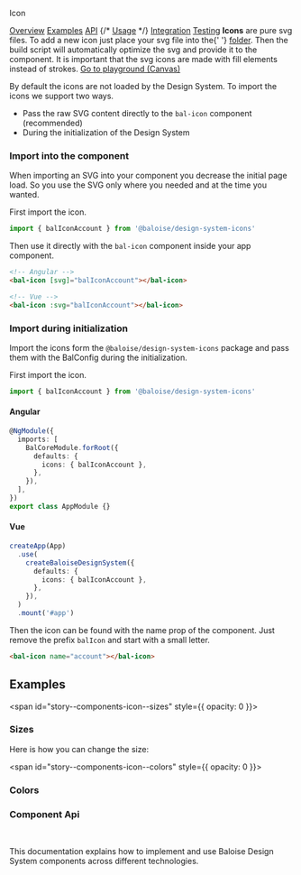 
<bal-doc-banner id="story--components-icon--basic" >Icon</bal-doc-banner>

<bal-doc-tabs>
  <a href="#story--components-icon--basic">Overview</a>
  <a href="#examples">Examples</a>
  <a href="#component-api">API</a>
  {/* <a href="#usage">Usage</a> */}
  <a href="#integration">Integration</a>
  <a href="#testing">Testing</a>
</bal-doc-tabs>

<bal-doc-lead>
  <b>Icons</b> are pure svg files. To add a new icon just place your svg file into the{' '}
  <a href="https://github.com/baloise/design-system/tree/master/packages/icons/svg">folder</a>. Then the build script
  will automatically optimize the svg and provide it to the component. It is important that the svg icons are made with
  fill elements instead of strokes.
</bal-doc-lead>

<Canvas withSource="open">
  <Story id="components-icon--basic" />
</Canvas>

<bal-doc-app>
  <bal-button-group class="mb-large" position="center">
    <a class="button is-primary" href="?path=/story/components-icon--basic">
      Go to playground (Canvas)
    </a>
    <bal-doc-stackblitz template={Basic.parameters.docs.source.code} modules="icon"></bal-doc-stackblitz>
  </bal-button-group>
</bal-doc-app>

By default the icons are not loaded by the Design System. To import the icons we support two ways.

- Pass the raw SVG content directly to the `bal-icon` component (recommended)
- During the initialization of the Design System

### Import into the component

When importing an SVG into your component you decrease the initial page load. So you use the SVG only where
you needed and at the time you wanted.

First import the icon.

```typescript
import { balIconAccount } from '@baloise/design-system-icons'
```

Then use it directly with the `bal-icon` component inside your app component.

```html
<!-- Angular -->
<bal-icon [svg]="balIconAccount"></bal-icon>

<!-- Vue -->
<bal-icon :svg="balIconAccount"></bal-icon>
```

### Import during initialization

Import the icons form the `@baloise/design-system-icons` package and pass them with
the BalConfig during the initialization.

First import the icon.

```typescript
import { balIconAccount } from '@baloise/design-system-icons'
```

#### Angular

```typescript
@NgModule({
  imports: [
    BalCoreModule.forRoot({
      defaults: {
        icons: { balIconAccount },
      },
    }),
  ],
})
export class AppModule {}
```

#### Vue

```typescript
createApp(App)
  .use(
    createBaloiseDesignSystem({
      defaults: {
        icons: { balIconAccount },
      },
    }),
  )
  .mount('#app')
```

Then the icon can be found with the name prop of the component. Just remove the prefix `balIcon` and start with a small letter.

```html
<bal-icon name="account"></bal-icon>
```

## Examples

<span id="story--components-icon--sizes" style={{ opacity: 0 }}></span>

### Sizes

Here is how you can change the size:

<Canvas withSource="open">
  <Story id="components-icon--sizes" />
</Canvas>

<span id="story--components-icon--colors" style={{ opacity: 0 }}></span>

### Colors

<Canvas withSource="open">
  <Story id="components-icon--colors" />
</Canvas>

### Component Api

<Description markdown={readme} />

<br />

This documentation explains how to implement and use Baloise Design System components across different technologies.

<bal-doc-link-list>
  <a href="?path=/docs/development-getting-started-html5-overview--page">
    <bal-doc-link-list-item template="html5"></bal-doc-link-list-item>
  </a>
  <a href="?path=/docs/development-getting-started-vue-overview--page">
    <bal-doc-link-list-item template="vue"></bal-doc-link-list-item>
  </a>
  <a href="?path=/docs/development-getting-started-angular-overview--page">
    <bal-doc-link-list-item template="angular"></bal-doc-link-list-item>
  </a>
  <a href="?path=/docs/development-getting-started-react-overview--page">
    <bal-doc-link-list-item template="react"></bal-doc-link-list-item>
  </a>
</bal-doc-link-list>


<Description markdown={testing} />

<bal-doc-github link="/components/bal-icon/stories/bal-icon.docs.mdx"></bal-doc-github>
